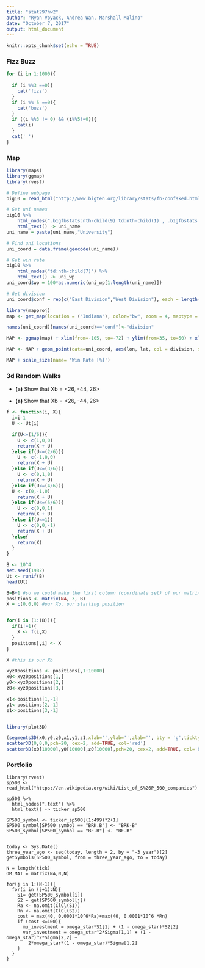 ---
title: "stat297hw2"
author: "Ryan Voyack, Andrea Wan, Marshall Malino"
date: "October 7, 2017"
output: html_document
---

```{r setup, include=FALSE}
knitr::opts_chunk$set(echo = TRUE)
```

### Fizz Buzz
```{r something} 
for (i in 1:1000){
  
  if (i %%3 ==0){
    cat('fizz')
  }
  if (i %% 5 ==0){
    cat('buzz')
  }
  if ((i %%3 != 0) && (i%%5!=0)){
    cat(i)
  } 
  cat(' ')
}
```

### Map 
```{r givenchunk1, cache=TRUE}
library(maps)
library(ggmap)
library(rvest)

# Define webpage
big10 = read_html("http://www.bigten.org/library/stats/fb-confsked.html#standings")

# Get uni names
big10 %>% 
    html_nodes(".b1gfbstats:nth-child(9) td:nth-child(1) , .b1gfbstats:nth-child(6) td:nth-child(1)") %>% 
    html_text() -> uni_name
uni_name = paste(uni_name,"University")

# Find uni locations
uni_coord = data.frame(geocode(uni_name))

# Get win rate
big10 %>% 
    html_nodes("td:nth-child(7)") %>%
    html_text() -> uni_wp
uni_coord$wp = 100*as.numeric(uni_wp[1:length(uni_name)])

# Get division
uni_coord$conf = rep(c("East Division","West Division"), each = length(uni_name)/2)
```

```{r mapsetup, cache=TRUE}
library(mapproj)
map <- get_map(location = ("Indiana"), color="bw", zoom = 4, maptype = "toner-background")
```

```{r map}
names(uni_coord)[names(uni_coord)=="conf"]<-"division"

MAP <- ggmap(map) + xlim(from=-105, to=-72) + ylim(from=35, to=50) + xlab("Longitude") + ylab("Latitude")

MAP <- MAP + geom_point(data=uni_coord, aes(lon, lat, col = division, size = wp)) + ggtitle("Big 10 Conference - as of 2017-10-07")

MAP + scale_size(name= 'Win Rate [%]')
```

### 3d Random Walks

* **(a)** Show that Xb = <26, -44, 26> 

* **(a)** Show that Xb = <26, -44, 26> 

```{r createfunction}
f <- function(i, X){
  i=i-1
  U <- Ut[i]  

  if(U<=(1/6)){
    U <- c(1,0,0)
    return(X + U)
  }else if(U<=(2/6)){
    U <- c(-1,0,0)
    return(X + U)
  }else if(U<=(3/6)){
    U <- c(0,1,0)
    return(X + U)
  }else if(U<=(4/6)){
  U <- c(0,-1,0)
    return(X + U)
  }else if(U<=(5/6)){
    U <- c(0,0,1)
    return(X + U)
  }else if(U<=1){
    U <- c(0,0,-1)
    return(X + U)
  }else{
    return(X)
  }
}
```


```{r partA, echo=FALSE}
B <- 10^4
set.seed(1982)
Ut <- runif(B)
head(Ut)

B=B+1 #so we could make the first column (coordinate set) of our matrix the original position
positions <- matrix(NA, 3, B)
X = c(0,0,0) #our Xo, our starting position


for(i in (1:(B))){
  if(i!=1){
    X <- f(i,X)
  }
  positions[,i] <- X
}

X #this is our Xb
```


```{r createPlot}
xyz0positions <- positions[,1:10000]
x0<-xyz0positions[1,] 
y0<-xyz0positions[2,] 
z0<-xyz0positions[3,] 

x1<-positions[1,-1] 
y1<-positions[2,-1] 
z1<-positions[3,-1] 


library(plot3D)

(segments3D(x0,y0,z0,x1,y1,z1,xlab='',ylab='',zlab='', bty = 'g',ticktype = 'detailed',phi=0))
scatter3D(0,0,0,pch=20, cex=2, add=TRUE, col='red')
scatter3D(x0[10000],y0[10000],z0[10000],pch=20, cex=2, add=TRUE, col='blue')
```

### Portfolio
```library(quantmod)
library(rvest)
sp500 <- read_html("https://en.wikipedia.org/wiki/List_of_S%26P_500_companies")

sp500 %>% 
  html_nodes(".text") %>% 
  html_text() -> ticker_sp500

SP500_symbol <- ticker_sp500[(1:499)*2+1]
SP500_symbol[SP500_symbol == "BRK.B"] <- "BRK-B"
SP500_symbol[SP500_symbol == "BF.B"] <- "BF-B"


today <- Sys.Date()
three_year_ago <- seq(today, length = 2, by = "-3 year")[2]
getSymbols(SP500_symbol, from = three_year_ago, to = today)

N = length(tick)
OM_MAT = matrix(NA,N,N)

for(j in 1:(N-1)){
  for(i in (j+1):N){
    S1= get(SP500_symbol[i])
    S2 = get(SP500_symbol[j])
    Ra <- na.omit(ClCl(S1))
    Rn <- na.omit(ClCl(S2)) 
    cost = max(40, 0.0001*10^6*Ra)+max(40, 0.0001*10^6 *Rn)
    if (cost <=100){
      mu_investment = omega_star*S1[1] + (1 - omega_star)*S2[2]
      var_investment = omega_star^2*Sigma[1,1] + (1 - omega_star)^2*Sigma[2,2] + 
        2*omega_star*(1 - omega_star)*Sigma[1,2]
    }
  }
}
```
